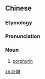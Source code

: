 ==Chinese==
{{zh-forms}}
{{zh-wp|zh|yue}}

===Etymology===
{{bor|zh|en|porphyrin}}

===Pronunciation===
{{zh-pron
|m=bǔlín
|c=buk1 lam4
|cat=n
}}

===Noun===
{{zh-noun}}

# {{lb|zh|organic compound}} [[porphyrin]]

[[zh:卟啉]]